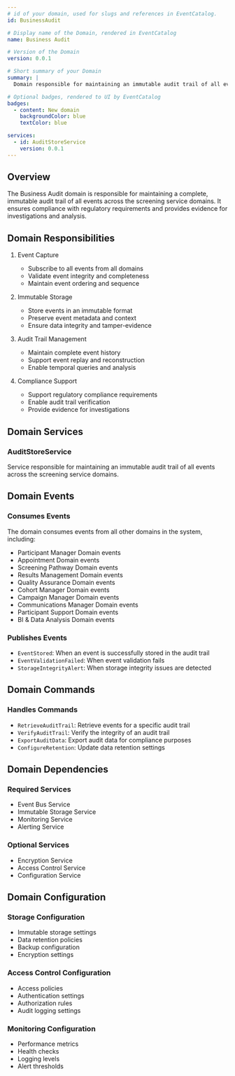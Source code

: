 ```yaml
---
# id of your domain, used for slugs and references in EventCatalog.
id: BusinessAudit

# Display name of the Domain, rendered in EventCatalog
name: Business Audit

# Version of the Domain
version: 0.0.1

# Short summary of your Domain
summary: |
  Domain responsible for maintaining an immutable audit trail of all events across the screening service domains, ensuring compliance and supporting investigations.

# Optional badges, rendered to UI by EventCatalog
badges:
  - content: New domain
    backgroundColor: blue
    textColor: blue

services:
  - id: AuditStoreService
    version: 0.0.1
---
```


## Overview

The Business Audit domain is responsible for maintaining a complete, immutable audit trail of all events across the screening service domains. It ensures compliance with regulatory requirements and provides evidence for investigations and analysis.

## Domain Responsibilities

1. Event Capture

   - Subscribe to all events from all domains
   - Validate event integrity and completeness
   - Maintain event ordering and sequence

2. Immutable Storage

   - Store events in an immutable format
   - Preserve event metadata and context
   - Ensure data integrity and tamper-evidence

3. Audit Trail Management

   - Maintain complete event history
   - Support event replay and reconstruction
   - Enable temporal queries and analysis

4. Compliance Support

   - Support regulatory compliance requirements
   - Enable audit trail verification
   - Provide evidence for investigations

## Domain Services

### AuditStoreService

Service responsible for maintaining an immutable audit trail of all events across the screening service domains.

## Domain Events

### Consumes Events

The domain consumes events from all other domains in the system, including:

- Participant Manager Domain events
- Appointment Domain events
- Screening Pathway Domain events
- Results Management Domain events
- Quality Assurance Domain events
- Cohort Manager Domain events
- Campaign Manager Domain events
- Communications Manager Domain events
- Participant Support Domain events
- BI & Data Analysis Domain events

### Publishes Events

- `EventStored`: When an event is successfully stored in the audit trail
- `EventValidationFailed`: When event validation fails
- `StorageIntegrityAlert`: When storage integrity issues are detected

## Domain Commands

### Handles Commands

- `RetrieveAuditTrail`: Retrieve events for a specific audit trail
- `VerifyAuditTrail`: Verify the integrity of an audit trail
- `ExportAuditData`: Export audit data for compliance purposes
- `ConfigureRetention`: Update data retention settings

## Domain Dependencies

### Required Services

- Event Bus Service
- Immutable Storage Service
- Monitoring Service
- Alerting Service

### Optional Services

- Encryption Service
- Access Control Service
- Configuration Service

## Domain Configuration

### Storage Configuration

- Immutable storage settings
- Data retention policies
- Backup configuration
- Encryption settings

### Access Control Configuration

- Access policies
- Authentication settings
- Authorization rules
- Audit logging settings

### Monitoring Configuration

- Performance metrics
- Health checks
- Logging levels
- Alert thresholds

<Schema />
